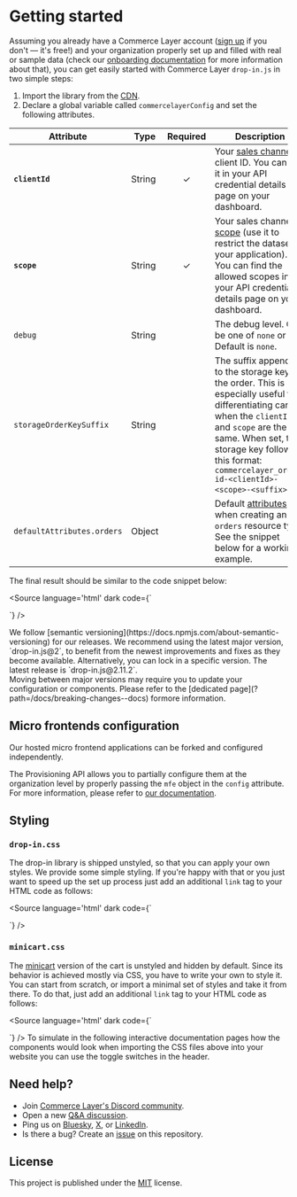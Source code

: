 
<Meta title="Getting started" />

# Getting started

Assuming you already have a Commerce Layer account ([sign up](https://dashboard.commercelayer.io/sign_up) if you don't — it's free!) and your organization properly set up and filled with real or sample data (check our [onboarding documentation](https://docs.commercelayer.io/core/welcome) for more information about that), you can get easily started with Commerce Layer `drop-in.js` in two simple steps:

1. Import the library from the [CDN](https://cdn.jsdelivr.net/npm/@commercelayer/drop-in.js@2/dist/drop-in/drop-in.esm.js).
2. Declare a global variable called `commercelayerConfig` and set the following attributes.

| Attribute                   | Type   | Required | Description                                                                                                                                                                                                                                                  |
|-----------------------------|--------|:--------:|--------------------------------------------------------------------------------------------------------------------------------------------------------------------------------------------------------------------------------------------------------------|
| **`clientId`**              | String |     ✓    | Your [sales channel](https://docs.commercelayer.io/core/api-credentials#sales-channel) client ID. You can find it in your API credential details page on your dashboard.                                                                                     |
| **`scope`**                 | String |     ✓    | Your sales channel [scope](https://docs.commercelayer.io/core/authentication#authorization-scopes) (use it to restrict the dataset of your application). You can find the allowed scopes in your API credential details page on your dashboard.              |
| `debug`                     | String |          | The debug level. Can be one of `none` or `all`. Default is `none`.                                                                                                                                                                                           |
| `storageOrderKeySuffix`     | String |          | The suffix appended to the storage key for the order. This is especially useful for differentiating carts when the `clientId` and `scope` are the same. When set, the storage key follows this format: `commercelayer_order-id-<clientId>-<scope>-<suffix>`. |
| `defaultAttributes.orders`  | Object |          | Default [attributes](https://docs.commercelayer.io/core/api-reference/orders/object) when creating an `orders` resource type. See the snippet below for a working example.                                                                                   |


The final result should be similar to the code snippet below:

<Source language='html' dark code={`
<script type="module" src="https://cdn.jsdelivr.net/npm/@commercelayer/drop-in.js@2/dist/drop-in/drop-in.esm.js"></script>

<script>
  window.commercelayerConfig = {
    clientId: 'kuSKPbeKbU9LG9LjndzieKWRcfiXFuEfO0OYHXKH9J8',
    scope: '${getSelectedScopeValue()}',
    debug: 'all', // default is 'none'
    defaultAttributes: {
      orders: {
        /**
         * The preferred language code (ISO 639-1) to be used when communicating with the customer.
         * If the language is supported, the hosted checkout will be localized accordingly.
         * @default 'en'
         */
        language_code: 'en',
        /**
         * The URL the cart's *Continue shopping* button points to. This is also used in the thank you page.
         * @optional
         */
        return_url: 'https://example.com'
      }
    }
  }
</script>
`} />

<Alert title="Semantic versioning" type="info">
  We follow [semantic versioning](https://docs.npmjs.com/about-semantic-versioning) for our releases.
  We recommend using the latest major version, `drop-in.js@2`, to benefit from the newest improvements and fixes as they become available.
  Alternatively, you can lock in a specific version. The latest release is `drop-in.js@2.11.2`.
</Alert>

<br />

<Alert title="Breaking changes" type="warning">
  Moving between major versions may require you to update your configuration or components. Please refer to the [dedicated page](?path=/docs/breaking-changes--docs) formore information.
</Alert>

## Micro frontends configuration

Our hosted micro frontend applications can be forked and configured independently.

The Provisioning API allows you to partially configure them at the organization level by properly passing the `mfe` object in the `config` attribute.
For more information, please refer to [our documentation](https://docs.commercelayer.io/provisioning/api-reference/organizations#micro-frontends-configuration).

## Styling

### `drop-in.css`

The drop-in library is shipped unstyled, so that you can apply your own styles. We provide some simple styling. If you're happy with that or you just want to speed up the set up process just add an additional `link` tag to your HTML code as follows:

<Source language='html' dark code={`
<link href="https://cdn.jsdelivr.net/npm/@commercelayer/drop-in.js@2/dist/drop-in/drop-in.css" rel="stylesheet" />
`} />

### `minicart.css`

The [minicart](?path=/docs/components-cart-cl-cart-minicart--docs) version of the cart is unstyled and hidden by default. Since its behavior is achieved mostly via CSS, you have to write your own to style it. You can start from scratch, or import a minimal set of styles and take it from there. To do that, just add an additional `link` tag to your HTML code as follows:

<Source language='html' dark code={`
<link href="https://cdn.jsdelivr.net/npm/@commercelayer/drop-in.js@2/dist/drop-in/minicart.css" rel="stylesheet" />
`} />

<Alert title="Applying styles" type="info">
  To simulate in the following interactive documentation pages how the components would look when importing the CSS files above into your website you can use the toggle switches in the header.
</Alert>

## Need help?

- Join [Commerce Layer's Discord community](https://discord.gg/commercelayer).
- Open a new [Q&A discussion](https://github.com/commercelayer/drop-in.js/discussions/categories/q-a).
- Ping us on [Bluesky](https://bsky.app/profile/commercelayer.io), [X](https://x.com/commercelayer), or [LinkedIn](https://www.linkedin.com/company/commerce-layer).
- Is there a bug? Create an [issue](https://github.com/commercelayer/drop-in.js/issues) on this repository.


## License

This project is published under the [MIT](https://github.com/commercelayer/drop-in.js/blob/main/LICENSE) license.
